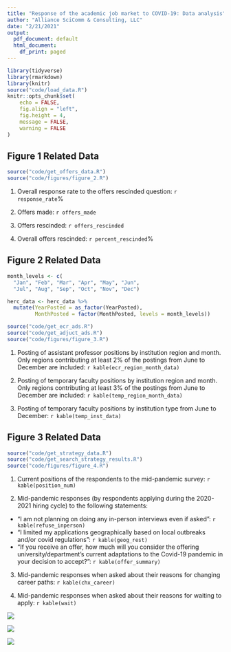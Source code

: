 ```yaml
---
title: "Response of the academic job market to COVID-19: Data analysis"
author: "Alliance SciComm & Consulting, LLC"
date: "2/21/2021"
output:
  pdf_document: default
  html_document:
    df_print: paged
---
```


```r
library(tidyverse)
library(rmarkdown)
library(knitr)
source("code/load_data.R")
knitr::opts_chunk$set(
	echo = FALSE,
	fig.align = "left",
	fig.height = 4,
	message = FALSE,
	warning = FALSE
)
```


## Figure 1 Related Data
```r
source("code/get_offers_data.R")
source("code/figures/figure_2.R")
```
1. Overall response rate to the offers rescinded question: `r response_rate`%

1. Offers made: `r offers_made`

1. Offers rescinded: `r offers_rescinded`

1. Overall offers rescinded: `r percent_rescinded`%


## Figure 2 Related Data
```r
month_levels <- c(
  "Jan", "Feb", "Mar", "Apr", "May", "Jun", 
  "Jul", "Aug", "Sep", "Oct", "Nov", "Dec")

herc_data <- herc_data %>% 
  mutate(YearPosted = as_factor(YearPosted),
         MonthPosted = factor(MonthPosted, levels = month_levels))

source("code/get_ecr_ads.R")
source("code/get_adjuct_ads.R")
source("code/figures/figure_3.R")
```
1. Posting of assistant professor positions by institution region and month. Only regions contributing at least 2% of the postings from June to December are included: `r kable(ecr_region_month_data)`

2. Posting of temporary faculty positions by institution region and month. Only regions contributing at least 3% of the postings from June to December are included: `r kable(temp_region_month_data)`

3. Posting of temporary faculty positions by institution type from June to December: `r kable(temp_inst_data)`

## Figure 3 Related Data
```r
source("code/get_strategy_data.R")
source("code/get_search_strategy_results.R")
source("code/figures/figure_4.R")
```
1. Current positions of the respondents to the mid-pandemic survey: `r kable(position_num)`

2. Mid-pandemic responses (by respondents applying during the 2020-2021 hiring cycle) to the following statements:

  + "I am not planning on doing any in-person interviews even if asked": `r kable(refuse_inperson)`
  + "I limited my applications geographically based on local outbreaks and/or covid regulations": `r kable(geog_rest)`
  + "If you receive an offer, how much will you consider the offering university/department's current adaptations to the Covid-19 pandemic in your decision to accept?": `r kable(offer_summary)`

3. Mid-pandemic responses when asked about their reasons for changing career paths: `r kable(chx_career)`

4. Mid-pandemic responses when asked about their reasons for waiting to apply: `r kable(wait)`

![]("figures/Figure_2.png")

![]("figures/Figure_3.png")

![]("figures/Figure_4.png")